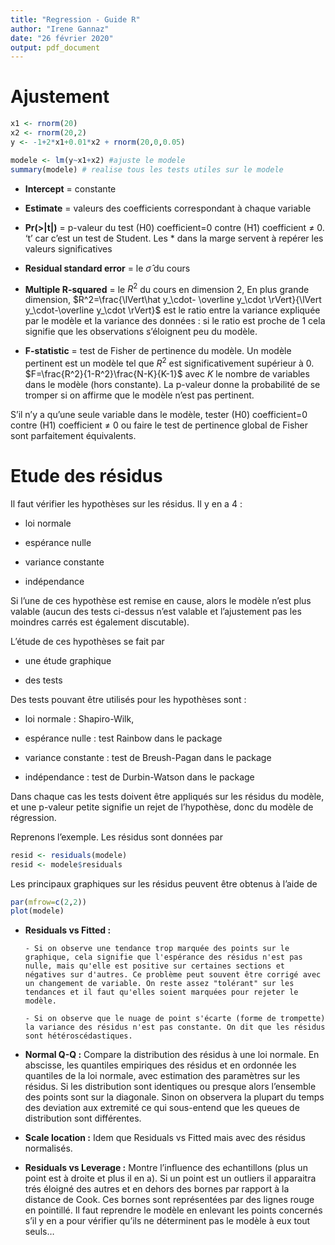 ```yaml
---
title: "Regression - Guide R"
author: "Irene Gannaz"
date: "26 février 2020"
output: pdf_document
---
```




# Ajustement

```r
x1 <- rnorm(20)
x2 <- rnorm(20,2)
y <- -1+2*x1+0.01*x2 + rnorm(20,0,0.05)

modele <- lm(y~x1+x2) #ajuste le modele
summary(modele) # realise tous les tests utiles sur le modele
```


* **Intercept** = constante

* **Estimate** = valeurs des coefficients correspondant à chaque variable

* **Pr(>|t|)** = p-valeur du test (H0) coefficient=0 contre (H1) coefficient $\neq$ 0. 't' car c'est un test de Student.
Les * dans la marge servent à repérer les valeurs significatives

* **Residual standard error** = le $\hat\sigma$ du cours

* **Multiple R-squared** = le $R^2$ du cours en dimension 2, En plus grande dimension, $R^2=\frac{\lVert\hat y_\cdot- \overline y_\cdot \rVert}{\lVert y_\cdot-\overline y_\cdot \rVert}$ est le ratio entre la variance expliquée par le modèle et la variance des données : si le ratio est proche de 1 cela signifie que les observations s'éloignent peu du modèle.

* **F-statistic** = test de Fisher de pertinence du modèle. Un modèle pertinent est un modèle tel que $R^2$ est significativement supérieur à 0. $F=\frac{R^2}{1-R^2}\frac{N-K}{K-1}$ avec $K$ le nombre de variables dans le modèle (hors constante).
La p-valeur donne la probabilité de se tromper si on affirme que le modèle n'est pas pertinent. 

S'il n'y a qu'une seule variable dans le modèle, tester (H0) coefficient=0 contre (H1) coefficient $\neq$ 0 ou faire le test de pertinence global de Fisher sont parfaitement équivalents.


# Etude des résidus

Il faut vérifier les hypothèses sur les résidus. Il y en a 4 :

* loi normale

* espérance nulle

* variance constante

* indépendance

Si l'une de ces hypothèse est remise en cause, alors le modèle n'est plus valable (aucun des tests ci-dessus n'est valable et l'ajustement pas les moindres carrés est également discutable).

L'étude de ces hypothèses se fait par 

* une étude graphique

* des tests


Des tests pouvant être utilisés pour les hypothèses sont :

* loi normale : Shapiro-Wilk, \texttt{shapiro.test}

* espérance nulle : test Rainbow \texttt{raintest} dans le package \texttt{lmtest}

* variance constante : test de Breush-Pagan \texttt{bptest} dans le package \texttt{lmtest}

* indépendance : test de Durbin-Watson \texttt{dwtest} dans le package \texttt{lmtest} 

Dans chaque cas les tests doivent être appliqués sur les résidus du modèle, et une p-valeur petite signifie un rejet de l'hypothèse, donc du modèle de régression.


Reprenons l'exemple. Les résidus sont données par 
```r
resid <- residuals(modele)
resid <- modele$residuals
```

Les principaux graphiques sur les résidus peuvent être obtenus à l'aide de 
```r
par(mfrow=c(2,2))
plot(modele)
```



- **Residuals vs Fitted :** 
      
      - Si on observe une tendance trop marquée des points sur le graphique, cela signifie que l'espérance des résidus n'est pas nulle, mais qu'elle est positive sur certaines sections et négatives sur d'autres. Ce problème peut souvent être corrigé avec un changement de variable. On reste assez "tolérant" sur les tendances et il faut qu'elles soient marquées pour rejeter le modèle. 
      
      - Si on observe que le nuage de point s'écarte (forme de trompette) la variance des résidus n'est pas constante. On dit que les résidus sont hétéroscédastiques. 

- **Normal Q-Q :** Compare la distribution des résidus à une loi normale. En abscisse, les quantiles empiriques des résidus et en ordonnée les quantiles de la loi normale, avec estimation des paramètres sur les résidus. Si les distribution sont identiques ou presque alors l'ensemble des points sont sur la diagonale. Sinon on observera la plupart du temps des deviation aux extremité ce qui sous-entend que les queues de distribution sont différentes.

- **Scale location :** Idem que Residuals vs Fitted mais avec des résidus normalisés. 

- **Residuals vs Leverage :** Montre l'influence des echantillons (plus un point est à droite et plus il en a). Si un point est un outliers il apparaitra trés éloigné des autres et en dehors des bornes par rapport à la distance de Cook. Ces bornes sont représentées par des lignes rouge en pointillé. Il faut reprendre le modèle en enlevant les points concernés s'il y en a pour vérifier qu'ils ne déterminent pas le modèle à eux tout seuls...


